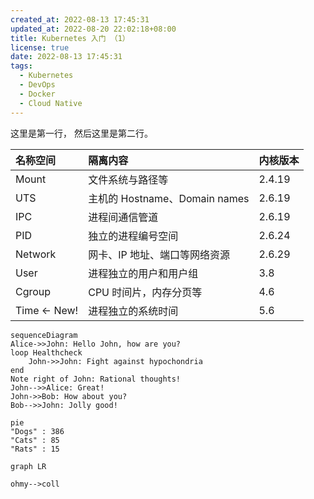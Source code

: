 ```yaml
---
created_at: 2022-08-13 17:45:31
updated_at: 2022-08-20 22:02:18+08:00
title: Kubernetes 入门 （1）
license: true
date: 2022-08-13 17:45:31
tags:
  - Kubernetes
  - DevOps
  - Docker
  - Cloud Native
---
```


这里是第一行，
然后这里是第二行。

<License />

| 名称空间      | 隔离内容                      | 内核版本 |
| :------------ | :---------------------------- | :------- |
| Mount         | 文件系统与路径等              | 2.4.19   |
| UTS           | 主机的 Hostname、Domain names | 2.6.19   |
| IPC           | 进程间通信管道                | 2.6.19   |
| PID           | 独立的进程编号空间            | 2.6.24   |
| Network       | 网卡、IP 地址、端口等网络资源 | 2.6.29   |
| User          | 进程独立的用户和用户组        | 3.8      |
| Cgroup        | CPU 时间片，内存分页等        | 4.6      |
| Time \<- New! | 进程独立的系统时间            | 5.6      |

```mermaid
sequenceDiagram
Alice->>John: Hello John, how are you?
loop Healthcheck
    John->>John: Fight against hypochondria
end
Note right of John: Rational thoughts!
John-->>Alice: Great!
John->>Bob: How about you?
Bob-->>John: Jolly good!
```

```mermaid
pie
"Dogs" : 386
"Cats" : 85
"Rats" : 15
```

```mermaid
graph LR

ohmy-->coll

```
